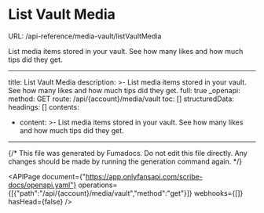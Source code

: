 # List Vault Media
URL: /api-reference/media-vault/listVaultMedia

List media items stored in your vault. See how many likes and how much tips did they get.

***

title: List Vault Media
description: >-
List media items stored in your vault. See how many likes and how much tips
did they get.
full: true
_openapi:
method: GET
route: /api/{account}/media/vault
toc: []
structuredData:
headings: []
contents:

* content: >-
  List media items stored in your vault. See how many likes and how much
  tips did they get.

***

{/* This file was generated by Fumadocs. Do not edit this file directly. Any changes should be made by running the generation command again. */}

<APIPage document={"https://app.onlyfansapi.com/scribe-docs/openapi.yaml"} operations={[{"path":"/api/{account}/media/vault","method":"get"}]} webhooks={[]} hasHead={false} />

